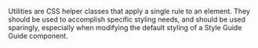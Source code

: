 
<Meta title="Utilities/Overview" />

Utilities are CSS helper classes that apply a single rule to an element. They should be used to accomplish specific styling needs, and should be used sparingly, especially when modifying the default styling of a Style Guide Guide component.
